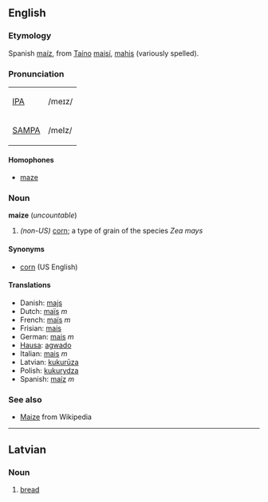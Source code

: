 ==English==

===Etymology===
Spanish [[maíz]], from [[w:Taíno|Taíno]] [[maisí]], [[mahis]] (variously spelled). 

===Pronunciation===
{| border=1 cellpadding=5
| [[w:IPA|IPA]] || /meɪz/
|-
| [[w:SAMPA|SAMPA]] || /meIz/
|}

====Homophones====
*[[maze]]

===Noun===
'''maize''' (''uncountable'')
# ''(non-US)'' [[corn]]; a type of grain of the species ''Zea mays''

====Synonyms====
*[[corn]] (US English)

====Translations====
*Danish: [[majs]]
*Dutch: [[maïs]] ''m''
*French: [[maïs]] ''m''
*Frisian: [[mais]]
*German: [[mais]] ''m''
*[[Hausa]]: [[agwado]]
*Italian: [[mais]] ''m''
*Latvian: [[kukurūza]]
*Polish: [[kukurydza]]
*Spanish: [[maíz]] ''m''

===See also===
*[[w:Maize|Maize]] from Wikipedia


----
==Latvian==
===Noun===
#[[bread]]